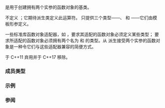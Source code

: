 {{cpp/title|binary_function}}
{{cpp/utility/functional/navbar}}
{{dcl begin}}
{{dcl header|functional}}
{{dcl|until=c++17|deprecated=c++11|1=
template&lt;
    class Arg1,
    class Arg2, 
    class Result
&gt; struct binary_function;
}}
{{dcl end}}

{{tt|binary_function}} 是用于创建拥有两个实参的函数对象的基类。

{{tt|binary_function}} 不定义 {{c|operator()}}；它期待派生类定义此运算符。{{tt|binary_function}} 只提供三个类型——{{tt|first_argument_type}}、{{tt|second_argument_type}} 和 {{tt|result_type}}——它们由模板形参定义。

一些标准库函数对象适配器，如 {{lc|std::not2}}，要求其适配的函数对象必须定义某些类型；{{lc|std::not2}} 要求所适配的函数对象必须拥有两个名为 {{tt|first_argument_type}} 和 {{tt|second_argument_type}} 的类型。从 {{tt|binary_function}} 派生接受两个实参的函数对象是一种令它们与这些适配器兼容的简便方式。

{{tt|binary_function}} 于 C++11 弃用并于 C++17 移除。

===成员类型===
{{dsc begin}}
{{dsc hitem|类型|定义}}
{{dsc|{{tt|first_argument_type}}|{{tt|Arg1}}}}
{{dsc|{{tt|second_argument_type}}|{{tt|Arg2}}}}
{{dsc|{{tt|result_type}}|{{tt|Result}}}}
{{dsc end}}

===示例===
{{example
|code=
#include &lt;algorithm&gt;
#include &lt;functional&gt;
#include &lt;iostream&gt;
#include &lt;vector&gt;

struct same : std::binary_function&lt;int, int, bool&gt;
{
    bool operator()(int a, int b) const { return a == b; }
};

int main()
{
    std::vector&lt;char&gt; v1{'A', 'B', 'C', 'D', 'E'};
    std::vector&lt;char&gt; v2{'E', 'D', 'C', 'B', 'A'};
    std::vector&lt;bool&gt; v3(v1.size());
 
    std::transform(v1.begin(), v1.end(), v2.begin(), v3.begin(), std::not2(same()));
 
    std::cout &lt;&lt; std::boolalpha;
    for (std::size_t i = 0; i &lt; v1.size(); ++i)
        std::cout &lt;&lt; v1[i] &lt;&lt; " != " &lt;&lt; v2[i] &lt;&lt; " : " &lt;&lt; v3[i] &lt;&lt; '\n';
}
|output=
A != E : true
B != D : true
C != C : false
D != B : true
E != A : true
}}

===参阅===
{{dsc begin}}
{{dsc inc|cpp/utility/functional/dsc function}}
{{dsc inc|cpp/utility/functional/dsc move_only_function}}
{{dsc inc|cpp/utility/functional/dsc ptr_fun}}
{{dsc inc|cpp/utility/functional/dsc pointer_to_binary_function}}
{{dsc inc|cpp/utility/functional/dsc unary_function}}
{{dsc end}}

{{langlinks|de|en|es|fr|it|ja|pt|ru}}